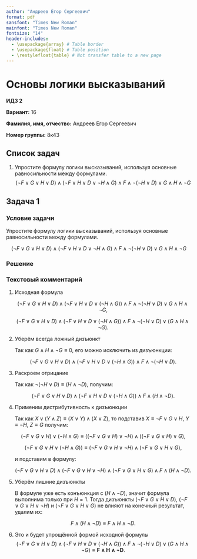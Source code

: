 ```yaml
---
author: "Андреев Егор Сергеевич"
format: pdf
sansfont: "Times New Roman"
mainfont: "Times New Roman"
fontsize: "14"
header-includes:
  - \usepackage{array} # Table border
  - \usepackage{float} # Table position
  - \restylefloat{table} # Not transfer table to a new page
---
```


# Основы логики высказываний

**ИДЗ 2**

**Вариант:** 16

**Фамилия, имя, отчество:** Андреев Егор Сергеевич

**Номер группы:** 8к43

## Список задач

1. Упростите формулу логики высказываний, используя основные равносильности между формулами.
$$
(\neg F \vee G \vee H \vee D) \wedge (\neg F \vee H \vee D \vee \neg H \wedge G) \wedge F \wedge \neg (\neg H \vee D) \vee G \wedge H \wedge \neg G
$$

## Задача 1

### Условие задачи

Упростите формулу логики высказываний, используя основные равносильности между
формулами.

$$
(\neg F \vee G \vee H \vee D) \wedge (\neg F \vee H \vee D \vee \neg H \wedge G) \wedge F \wedge \neg (\neg H \vee D) \vee G \wedge H \wedge \neg G
$$

### Решение

```{=latex}
\begin{multline}
(\neg F \vee G \vee H \vee D) \wedge (\neg F \vee H \vee D \vee (\neg H \wedge G)) \wedge F \wedge \neg(\neg H \vee D) \vee G \wedge H \wedge \neg G \equiv \\
\equiv (\neg F \vee G \vee H \vee D) \wedge (\neg F \vee H \vee D \vee (\neg H \wedge G)) \wedge F \wedge \neg(\neg H \vee D) \vee (G \wedge H \wedge \neg G)\equiv \\
\equiv \langle G \wedge H \wedge \neg G \equiv 0 \rangle \equiv (\neg F \vee G \vee H \vee D) \wedge (\neg F \vee H \vee D \vee (\neg H \wedge G)) \wedge F \wedge \neg(\neg H \vee D)\equiv \\
\equiv \langle \substack{
X \vee (Y \wedge Z) \equiv (X \vee Y) \wedge (X \vee Z) \\
X = \neg F \vee G \vee H, Y = \neg H, Z = G
} \rangle \equiv (\neg F \vee G \vee H \vee D) \wedge (\neg F \vee G \vee H \vee \neg H) \wedge (\neg F \vee G \vee H \vee G) \wedge F \wedge (H \wedge \neg D) \equiv \\
\equiv \langle H=1 \rangle \equiv F \wedge (H \wedge \neg D) \equiv F \wedge H \wedge \neg D\\
\boxed{F \wedge H \wedge \neg D}
\end{multline}
```

### Текстовый комментарий

1. Исходная формула

   $$
   (\neg F \vee G \vee H \vee D) \wedge (\neg F \vee H \vee D \vee (\neg H \wedge G)) \wedge F \wedge \neg(\neg H \vee D) \vee G \wedge H \wedge \neg G,
   $$

   $$
   (\neg F \vee G \vee H \vee D) \wedge (\neg F \vee H \vee D \vee (\neg H \wedge G)) \wedge F \wedge \neg(\neg H \vee D) \vee (G \wedge H \wedge \neg G).
   $$

2. Уберём всегда ложный дизъюнкт

   Так как $G \wedge H \wedge \neg G \equiv 0$, его можно исключить из дизъюнкции:

   $$
   (\neg F \vee G \vee H \vee D) \wedge (\neg F \vee H \vee D \vee (\neg H \wedge G)) \wedge F \wedge \neg(\neg H \vee D).
   $$

3. Раскроем отрицание

   Так как $\neg(\neg H \vee D) \equiv (H \wedge \neg D)$, получим:

   $$
   (\neg F \vee G \vee H \vee D) \wedge (\neg F \vee H \vee D \vee (\neg H \wedge G)) \wedge F \wedge (H \wedge \neg D).
   $$

4. Применим дистрибутивность к дизъюнкции

   Так как $X \vee (Y \wedge Z) \equiv (X \vee Y) \wedge (X \vee Z)$, то подставив $X \equiv \neg F \vee G \vee H$, $Y \equiv \neg H$, $Z \equiv G$ получим:

   $$
       (\neg F \vee G \vee H) \vee (\neg H \wedge G) \equiv ((\neg F \vee G \vee H) \vee \neg H) \wedge ((\neg F \vee G \vee H) \vee G),
   $$

   $$
       (\neg F \vee G \vee H \vee (\neg H \wedge G)) \equiv (\neg F \vee G \vee H \vee \neg H) \wedge (\neg F \vee G \vee H \vee G),
   $$

   и подставим в формулу:

   $$
   (\neg F \vee G \vee H \vee D) \wedge (\neg F \vee G \vee H \vee \neg H) \wedge (\neg F \vee G \vee H \vee G) \wedge F \wedge (H \wedge \neg D).
   $$

5. Уберём лишние дизъюнкты

   В формуле уже есть конъюнкция с $(H \wedge \neg D)$, значит формула выполнима только при $H=1$. Тогда дизъюнкты $(\neg F \vee G \vee H \vee D)$, $(\neg F \vee G \vee H \vee \neg H)$ и $(\neg F \vee G \vee H \vee G)$ не влияют на конечный результат, удалим их:

   $$
   F \wedge (H \wedge \neg D) \equiv F \wedge H \wedge \neg D.
   $$

6. Это и будет упрощённой формой исходной формулы
   $$
   (\neg F \vee G \vee H \vee D) \wedge (\neg F \vee H \vee D \vee (\neg H \wedge G)) \wedge F \wedge \neg(\neg H \vee D) \vee (G \wedge H \wedge \neg G) \equiv \boldsymbol{F \wedge H \wedge \neg D}.
   $$
